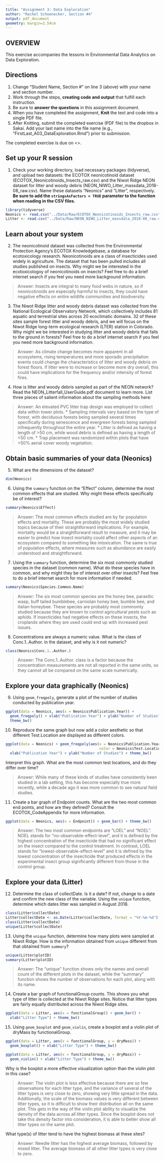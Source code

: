 ```yaml
---
title: "Assignment 3: Data Exploration"
author: "Rachel Schoenecker, Section #4"
output: pdf_document
geometry: margin=2.54cm
---
```


## OVERVIEW

This exercise accompanies the lessons in Environmental Data Analytics on Data Exploration. 

## Directions
1. Change "Student Name, Section #" on line 3 (above) with your name and section number.
2. Work through the steps, **creating code and output** that fulfill each instruction.
3. Be sure to **answer the questions** in this assignment document.
4. When you have completed the assignment, **Knit** the text and code into a single PDF file.
5. After Knitting, submit the completed exercise (PDF file) to the dropbox in Sakai. Add your last name into the file name (e.g., "FirstLast_A03_DataExploration.Rmd") prior to submission.

The completed exercise is due on <>.


## Set up your R session

1. Check your working directory, load necessary packages (tidyverse), and upload two datasets: the ECOTOX neonicotinoid dataset (ECOTOX_Neonicotinoids_Insects_raw.csv) and the Niwot Ridge NEON dataset for litter and woody debris (NEON_NIWO_Litter_massdata_2018-08_raw.csv). Name these datasets "Neonics" and "Litter", respectively. **Be sure to add the `stringsAsFactors = TRUE` parameter to the function when reading in the CSV files.**
```r
library(tidyverse)
Neonics <- read.csv("../Data/Raw/ECOTOX_Neonicotinoids_Insects_raw.csv", stringsAsFactors = T)
Litter <- read.csv("../Data/Raw/NEON_NIWO_Litter_massdata_2018-08_raw.csv", stringsAsFactors = T)
```

## Learn about your system

2. The neonicotinoid dataset was collected from the Environmental Protection Agency's ECOTOX Knowledgebase, a database for ecotoxicology research. Neonicotinoids are a class of insecticides used widely in agriculture. The dataset that has been pulled includes all studies published on insects. Why might we be interested in the ecotoxicologoy of neonicotinoids on insects? Feel free to do a brief internet search if you feel you need more background information. 

> Answer: Insects are integral to many food webs in nature, so if neonicotinoids are especially harmful to insects, they could have negative effects on entire wildlife communities and biodiversity.

3. The Niwot Ridge litter and woody debris dataset was collected from the National Ecological Observatory Network, which collectively includes 81 aquatic and terrestrial sites across 20 ecoclimatic domains. 32 of these sites sample forest litter and woody debris, and we will focus on the Niwot Ridge long-term ecological research (LTER) station in Colorado. Why might we be interested in studying litter and woody debris that falls to the ground in forests? Feel free to do a brief internet search if you feel you need more background information. 

> Answer: As climate change becomes more apparent in all ecosystems, rising temperatures and more sporadic precipitation events could change the characteristics of litter and woody debris on forest floors. If litter were to increase or become more dry overall, this could have implications for the frequency and/or intensity of forest fires.

4. How is litter and woody debris sampled as part of the NEON network? Read the NEON_Litterfall_UserGuide.pdf document to learn more. List three pieces of salient information about the sampling methods here: 

> Answer: An elevated PVC litter trap design was employed to collect data within tower plots.
* Sampling intervals vary based on the type of forest, with deciduous forests being sampled several times specifically during senescence and evergreen forests being sampled infrequently throughout the entire year.
* Litter is defined as having a length of >50 cm, while wood debris is defined as having a length of <50 cm.
* Trap placement was randomized within plots that have >50% aerial cover woody vegetation.



## Obtain basic summaries of your data (Neonics)

5. What are the dimensions of the dataset?

```r
dim(Neonics)
```

6. Using the `summary` function on the "Effect" column, determine the most common effects that are studied. Why might these effects specifically be of interest?
```r
summary(Neonics$Effect)
```

> Answer: The most common effects studied are by far population effects and mortality. These are probably the most widely studied topics because of their straightforward implications. For example, mortality would be a straightforward result to measure, and it may be easier to predict how insect mortality could affect other aspects of an ecosystem compared to something like intoxication. The same is true of population effects, where measures such as abundance are easily understood and straightforward.

7. Using the `summary` function, determine the six most commonly studied species in the dataset (common name). What do these species have in common, and why might they be of interest over other insects? Feel free to do a brief internet search for more information if needed.

```r
summary(Neonics$Species.Common.Name)
```

> Answer: The six most common species are the honey bee, parasitic wasp, buff tailed bumblebee, carniolan honey bee, bumble bee, and italian honeybee. These species are probably most commomly studied because they are known to control agricultural pests such as aphids. If insecticides had negative effects on these insects, the croplands where they are used could end up with increased pest issues.

8. Concentrations are always a numeric value. What is the class of Conc.1..Author. in the dataset, and why is it not numeric?

```r
class(Neonics$Conc.1..Author.)
```

> Answer: The Conc.1..Author. class is a factor because the concentration measurements are not all reported in the same units, so they cannot all be compared on the same scale numerically.



## Explore your data graphically (Neonics)

9. Using `geom_freqpoly`, generate a plot of the number of studies conducted by publication year. 
```r
ggplot(data = Neonics, aes(x = Neonics$Publication.Year)) + 
  geom_freqpoly() + xlab("Publication Year") + ylab("Number of Studies") + 
  theme_bw()
```

10. Reproduce the same graph but now add a color aesthetic so that different Test.Location are displayed as different colors.
```r
ggplot(data = Neonics) + geom_freqpoly(aes(x = Neonics$Publication.Year, 
                                           color = Neonics$Test.Location)) +
  xlab("Publication Year") + ylab("Number of Studies") + theme_bw()
```

Interpret this graph. What are the most common test locations, and do they differ over time?

> Answer: While many of these kinds of studies have consistently been studied in a lab setting, this has become especially true more recently, while a decade ago it was more common to see natural field studies. 

11. Create a bar graph of Endpoint counts. What are the two most common end points, and how are they defined? Consult the ECOTOX_CodeAppendix for more information. 

```r
ggplot(data = Neonics, aes(x = Endpoint)) + geom_bar() + theme_bw()
```

> Answer: The two most common endpoints are "LOEL" and "NOEL". NOEL stands for "no-observable-effect-level", and it is defined by the highest concentration of the insecticide that had no significant effect on the insect compared to the control treatment. In contrast, LOEL stands for "lowest-observable-effect-level" and it is defined by the lowest concentration of the insecticide that produced effects in the experimental insect group significantly different from those in the control group.

## Explore your data (Litter)

12. Determine the class of collectDate. Is it a date? If not, change to a date and confirm the new class of the variable. Using the `unique` function, determine which dates litter was sampled in August 2018. 
```r
class(Litter$collectDate)
Litter$collectDate <- as.Date(Litter$collectDate, format = "%Y-%m-%d")
class(Litter$collectDate)
unique(Litter$collectDate)
```

13. Using the `unique` function, determine how many plots were sampled at Niwot Ridge. How is the information obtained from `unique` different from that obtained from `summary`?

```r
unique(Litter$plotID)
summary(Litter$plotID)
```

> Answer: The "unique" function shows only the names and overall count of the different plots in the dataset, while the "summary" function shows the number of observations for each plot, along with its name.

14. Create a bar graph of functionalGroup counts. This shows you what type of litter is collected at the Niwot Ridge sites. Notice that litter types are fairly equally distributed across the Niwot Ridge sites.
```r
ggplot(data = Litter, aes(x = functionalGroup)) + geom_bar() + 
  xlab("Litter Type") + theme_bw()
```

15. Using `geom_boxplot` and `geom_violin`, create a boxplot and a violin plot of dryMass by functionalGroup. 
```r
ggplot(data = Litter, aes(x = functionalGroup, y = dryMass)) + 
  geom_boxplot() + xlab("Litter Type") + theme_bw()

ggplot(data = Litter, aes(x = functionalGroup, y = dryMass)) + 
  geom_violin() + xlab("Litter Type") + theme_bw()
```

Why is the boxplot a more effective visualization option than the violin plot in this case?

> Answer: The violin plot is less effective because there are so few observations for each litter type, and the variance of several of the litter types is very close to zero, showing very little spread in the data. Additionally, the scale of the biomass values is very different between litter types, so it is difficult to show their distribution all on the same plot. This gets in the way of the violin plot ability to visualize the density of the data across all litter types. Since the boxplot does not take this density factor into consideration, it is able to better show all litter types on the same plot. 

What type(s) of litter tend to have the highest biomass at these sites? 

> Answer: Needle litter has the highest average biomass, followed by mixed litter. The average biomass of all other litter types is very close to zero.
